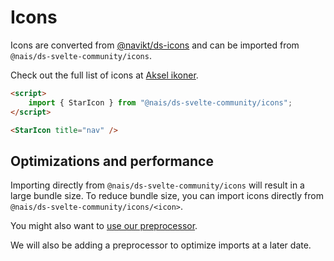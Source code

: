 # Icons

Icons are converted from [@navikt/ds-icons](https://github.com/navikt/aksel/tree/main/%40navikt/icons) and can be imported from `@nais/ds-svelte-community/icons`.

Check out the full list of icons at [Aksel ikoner](https://aksel.nav.no/ikoner).

```html
<script>
	import { StarIcon } from "@nais/ds-svelte-community/icons";
</script>

<StarIcon title="nav" />
```

## Optimizations and performance

Importing directly from `@nais/ds-svelte-community/icons` will result in a large bundle size. To reduce bundle size, you can import icons directly from `@nais/ds-svelte-community/icons/<icon>`.

You might also want to [use our preprocessor](/#preprocessor).

We will also be adding a preprocessor to optimize imports at a later date.
